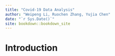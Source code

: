```yaml
--- 
title: "Covid-19 Data Analysis"
author: "Weipeng Li, Ruochen Zhang, Yujia Chen"
date: "`r Sys.Date()`"
site: bookdown::bookdown_site
---
```


# Introduction

